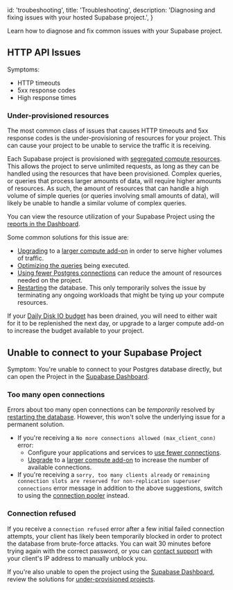 
  id: 'troubeshooting',
  title: 'Troubleshooting',
  description: 'Diagnosing and fixing issues with your hosted Supabase project.',
}

Learn how to diagnose and fix common issues with your Supabase project.

## HTTP API Issues

Symptoms:

- HTTP timeouts
- 5xx response codes
- High response times

### Under-provisioned resources

The most common class of issues that causes HTTP timeouts and 5xx response codes is the under-provisioning of resources for your project. This can cause your project to be unable to service the traffic it is receiving.

Each Supabase project is provisioned with [segregated compute resources](../platform/compute-add-ons). This allows the project to serve unlimited requests, as long as they can be handled using the resources that have been provisioned. Complex queries, or queries that process larger amounts of data, will require higher amounts of resources. As such, the amount of resources that can handle a high volume of simple queries (or queries involving small amounts of data), will likely be unable to handle a similar volume of complex queries.

You can view the resource utilization of your Supabase Project using the [reports in the Dashboard](https://app.supabase.com/project/_/reports/database).

Some common solutions for this issue are:

- [Upgrading](https://app.supabase.com/project/_/settings/billing/subscription) to a [larger compute add-on](../platform/compute-add-ons) in order to serve higher volumes of traffic.
- [Optimizing the queries](../platform/performance#examining-query-performance) being executed.
- [Using fewer Postgres connections](../platform/performance#configuring-clients-to-use-fewer-connections) can reduce the amount of resources needed on the project.
- [Restarting](https://app.supabase.com/project/_/settings/general) the database. This only temporarily solves the issue by terminating any ongoing workloads that might be tying up your compute resources.

If your [Daily Disk IO budget](../platform/compute-add-ons#disk-throughput-and-iops) has been drained, you will need to either wait for it to be replenished the next day, or upgrade to a larger compute add-on to increase the budget available to your project.

## Unable to connect to your Supabase Project

Symptom: You're unable to connect to your Postgres database directly, but can open the Project in the [Supabase Dashboard](https://app.supabase.com/project/_/).

### Too many open connections

Errors about too many open connections can be _temporarily_ resolved by [restarting the database](https://app.supabase.com/project/_/settings/general). However, this won't solve the underlying issue for a permanent solution.

- If you're receiving a `No more connections allowed (max_client_conn)` error:
  - Configure your applications and services to [use fewer connections](../platform/performance#configuring-clients-to-use-fewer-connections).
  - [Upgrade](https://app.supabase.com/project/_/settings/billing/subscription) to a [larger compute add-on](../platform/compute-add-ons) to increase the number of available connections.
- If you're receiving a `sorry, too many clients already` or `remaining connection slots are reserved for non-replication superuser connections` error message in addition to the above suggestions, switch to using the [connection pooler](/docs/guides/database/connecting-to-postgres#connection-pool) instead.

### Connection refused

If you receive a `connection refused` error after a few initial failed connection attempts, your client has likely been temporarily blocked in order to protect the database from brute-force attacks. You can wait 30 minutes before trying again with the correct password, or you can [contact support](https://app.supabase.com/support/new) with your client's IP address to manually unblock you.

If you're also unable to open the project using the [Supabase Dashboard](https://app.supabase.com/project/_/), review the solutions for [under-provisioned projects](#under-provisioned-resources).


